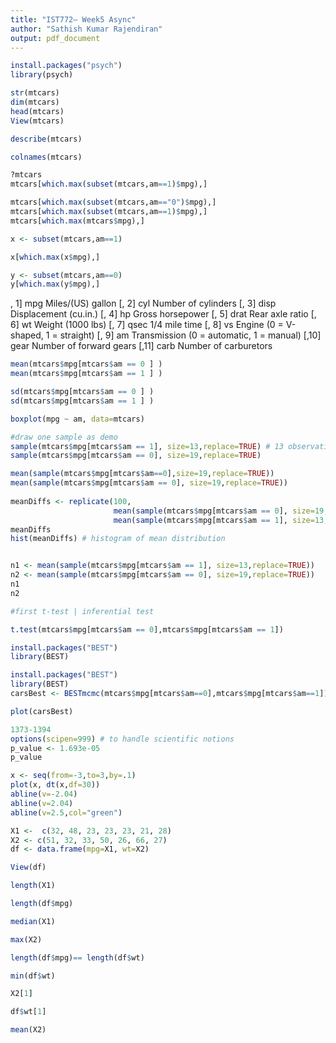 ```yaml
---
title: "IST772– Week5 Async"
author: "Sathish Kumar Rajendiran"
output: pdf_document
---
```


```r
install.packages("psych")
library(psych)

str(mtcars)
dim(mtcars)
head(mtcars)
View(mtcars)

describe(mtcars)
```
```r
colnames(mtcars)
```


```r
?mtcars
mtcars[which.max(subset(mtcars,am==1)$mpg),]

mtcars[which.max(subset(mtcars,am=="0")$mpg),]
mtcars[which.max(subset(mtcars,am==1)$mpg),]
mtcars[which.max(mtcars$mpg),]

x <- subset(mtcars,am==1)

x[which.max(x$mpg),]

y <- subset(mtcars,am==0)
y[which.max(y$mpg),]
```

, 1]	mpg	Miles/(US) gallon
[, 2]	cyl	Number of cylinders
[, 3]	disp	Displacement (cu.in.)
[, 4]	hp	Gross horsepower
[, 5]	drat	Rear axle ratio
[, 6]	wt	Weight (1000 lbs)
[, 7]	qsec	1/4 mile time
[, 8]	vs	Engine (0 = V-shaped, 1 = straight)
[, 9]	am	Transmission (0 = automatic, 1 = manual)
[,10]	gear	Number of forward gears
[,11]	carb	Number of carburetors


```r
mean(mtcars$mpg[mtcars$am == 0 ] )
mean(mtcars$mpg[mtcars$am == 1 ] )

sd(mtcars$mpg[mtcars$am == 0 ] )
sd(mtcars$mpg[mtcars$am == 1 ] )
```


```r
boxplot(mpg ~ am, data=mtcars)
```


```r
#draw one sample as demo
sample(mtcars$mpg[mtcars$am == 1], size=13,replace=TRUE) # 13 observation with am==1
sample(mtcars$mpg[mtcars$am == 0], size=19,replace=TRUE)

mean(sample(mtcars$mpg[mtcars$am==0],size=19,replace=TRUE))
mean(sample(mtcars$mpg[mtcars$am == 0], size=19,replace=TRUE))
      
meanDiffs <- replicate(100,
                       mean(sample(mtcars$mpg[mtcars$am == 0], size=19,replace=TRUE)) -  
                       mean(sample(mtcars$mpg[mtcars$am == 1], size=13,replace=TRUE)))
meanDiffs
hist(meanDiffs) # histogram of mean distribution


n1 <- mean(sample(mtcars$mpg[mtcars$am == 1], size=13,replace=TRUE))
n2 <- mean(sample(mtcars$mpg[mtcars$am == 0], size=19,replace=TRUE)) 
n1
n2
```
```r
#first t-test | inferential test

t.test(mtcars$mpg[mtcars$am == 0],mtcars$mpg[mtcars$am == 1])
```




```r
install.packages("BEST")
library(BEST)
```


```r
install.packages("BEST")
library(BEST)
carsBest <- BESTmcmc(mtcars$mpg[mtcars$am==0],mtcars$mpg[mtcars$am==1])
```


```r
plot(carsBest)
```

```r
1373-1394
options(scipen=999) # to handle scientific notions 
p_value <- 1.693e-05
p_value
```


```r
x <- seq(from=-3,to=3,by=.1)
plot(x, dt(x,df=30))
abline(v=-2.04)
abline(v=2.04)
abline(v=2.5,col="green")

```
```r
X1 <-  c(32, 48, 23, 23, 23, 21, 28)
X2 <- c(51, 32, 33, 50, 26, 66, 27)
df <- data.frame(mpg=X1, wt=X2)

View(df)

length(X1)

length(df$mpg)

median(X1)

max(X2)

length(df$mpg)== length(df$wt)

min(df$wt)

X2[1]

df$wt[1]

mean(X2)


```

